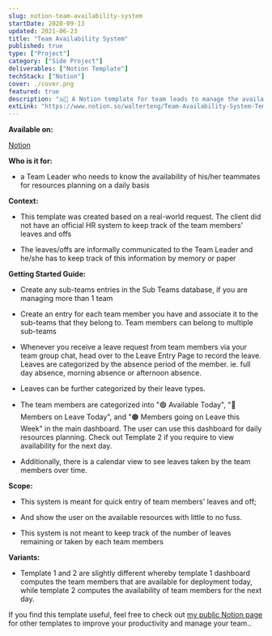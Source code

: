 ```yaml
---
slug: notion-team-availability-system
startDate: 2020-09-13
updated: 2021-06-23
title: "Team Availability System"
published: true
type: ["Project"]
category: ["Side Project"]
deliverables: ["Notion Template"]
techStack: ["Notion"]
cover: ./cover.png
featured: true
description: "🇳🚥 A Notion template for team leads to manage the availability of their team members for resources planning"
extLink: "https://www.notion.so/walterteng/Team-Availability-System-Template-1-a802f002686f4b7a8e8354d4e0ec15e6"
---
```


<BasicImage
  src="https://res.cloudinary.com/wtkw/image/upload/v1626369347/waltertengcom/projects/notion-team-availability-system/cover_j5gumr.png"
  alt="cover"
/>

**Available on:**

[Notion](https://www.notion.so/walterteng/Team-Availability-System-Template-1-a802f002686f4b7a8e8354d4e0ec15e6)

**Who is it for:**

- a Team Leader who needs to know the availability of his/her teammates for resources planning on a daily basis

**Context:**

- This template was created based on a real-world request. The client did not have an official HR system to keep track of the team members' leaves and offs

- The leaves/offs are informally communicated to the Team Leader and he/she has to keep track of this information by memory or paper

<BasicImage
  src="https://res.cloudinary.com/wtkw/image/upload/v1626369346/waltertengcom/projects/notion-team-availability-system/demo_ss_notion_team_availiability_system_nlmhqg.gif"
  alt="demo"
/>

**Getting Started Guide:**

- Create any sub-teams entries in the Sub Teams database, if you are managing more than 1 team

<BasicImage
  src="https://res.cloudinary.com/wtkw/image/upload/v1626369343/waltertengcom/projects/notion-team-availability-system/ss_notion_TAS_01_sub_team_db_bnpp9j.png"
  alt="Sub Teams"
/>

- Create an entry for each team member you have and associate it to the sub-teams that they belong to. Team members can belong to multiple sub-teams

<BasicImage
  src="https://res.cloudinary.com/wtkw/image/upload/v1626369343/waltertengcom/projects/notion-team-availability-system/ss_notion_TAS_02_members_db_hrqdo6.png"
  alt="Team Members"
/>

- Whenever you receive a leave request from team members via your team group chat, head over to the Leave Entry Page to record the leave. Leaves are categorized by the absence period of the member. ie. full day absence, morning absence or afternoon absence.

<BasicImage
  src="https://res.cloudinary.com/wtkw/image/upload/v1626369343/waltertengcom/projects/notion-team-availability-system/ss_notion_TAS_03_leave_entry_hajxid.png"
  alt="Leave Entry"
/>

- Leaves can be further categorized by their leave types.

<BasicImage
  src="https://res.cloudinary.com/wtkw/image/upload/v1626369343/waltertengcom/projects/notion-team-availability-system/ss_notion_TAS_04_leave_types_pcoapj.png"
  alt="Leave Types"
/>

- The team members are categorized into "🟢 Available Today", "🔴 Members on Leave Today", and "🟠 Members going on Leave this Week" in the main dashboard. The user can use this dashboard for daily resources planning. Check out Template 2 if you require to view availability for the next day.

<BasicImage
  src="https://res.cloudinary.com/wtkw/image/upload/v1626369344/waltertengcom/projects/notion-team-availability-system/ss_notion_TAS_05_team_availability_system_low00a.png"
  alt="Main Dashboard"
/>

- Additionally, there is a calendar view to see leaves taken by the team members over time.

<BasicImage
  src="https://res.cloudinary.com/wtkw/image/upload/v1626369344/waltertengcom/projects/notion-team-availability-system/ss_notion_TAS_06_calendar_view_fpgozh.png"
  alt="Calendar View"
/>

**Scope:**

- This system is meant for quick entry of team members' leaves and off;

- And show the user on the available resources with little to no fuss.

- This system is not meant to keep track of the number of leaves remaining or taken by each team members

**Variants:**

- Template 1 and 2 are slightly different whereby template 1 dashboard computes the team members that are available for deployment today, while template 2 computes the availability of team members for the next day.

If you find this template useful, feel free to check out [my public Notion page](https://www.notion.so/Walter-Teng-s-Public-Templates-1b8641ca447f47b09289fb41907cbae0) for other templates to improve your productivity and manage your team..
